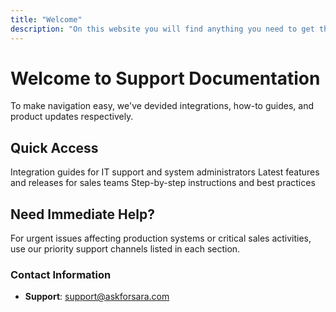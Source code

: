 ```yaml
---
title: "Welcome"
description: "On this website you will find anything you need to get the most out of Sara"
---
```


# Welcome to Support Documentation

To make navigation easy, we've devided integrations, how-to guides, and product updates respectively.

## Quick Access

<CardGroup cols={3}>
  <Card
    title="Integrations"
    icon="plug"
    href="/integrations"
  >
    Integration guides for IT support and system administrators
  </Card>
  <Card
    title="Product Updates"
    icon="sparkles"
    href="/product-updates"
  >
    Latest features and releases for sales teams
  </Card>
  <Card
    title="How-to Guide"
    icon="book-open"
    href="/how-to-guide"
  >
    Step-by-step instructions and best practices
  </Card>
</CardGroup>


## Need Immediate Help?

<Warning>
For urgent issues affecting production systems or critical sales activities, use our priority support channels listed in each section.
</Warning>

### Contact Information
- **Support**: support@askforsara.com


